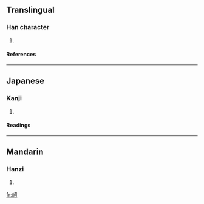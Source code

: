 ==Translingual==
===Han character===
{{Han char|rn=46|rad=山|as=03|sn=6|four=2772<sub>0</sub>|canj=山尸竹戈 (USHI), X山尸竹戈 (XUSHI)}}
# {{defn|Han|sort=山03}}
====References====
{{Han ref|kx=0307.190|dkj=07894|hdz=10762.040|uh=5C7B|ud=23675|bh=C9D8|bd=51672}}
----
==Japanese==
===Kanji===
{{ja-kanji|grade=|rs=山03}}
# {{defn|Japanese}} 
====Readings====
{{ja-readings|on=[[じん]] (jin), [[にん]] (nin)|kun=}}
----
==Mandarin==
===Hanzi===
{{cmn-hanzi|pin=[[rèn]] (ren4)|wg=jen<sup>4</sup>}}
# {{defn|Mandarin}}

[[fr:屻]]